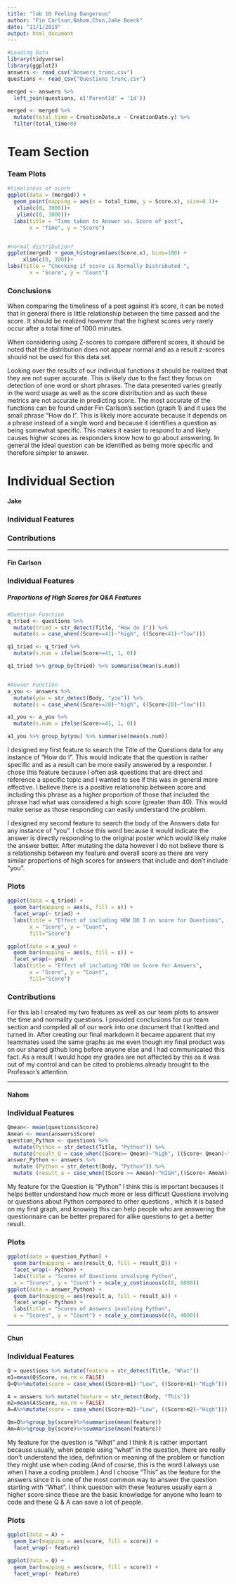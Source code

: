 ```yaml
---
title: "lab 10 Feeling Dangerous"
author: "Fin Carlson,Nahom,Chun,Jake Boeck"
date: "11/1/2019"
output: html_document
---
```


```r
#Loading Data
library(tidyverse)
library(ggplot2)
answers <- read_csv("Answers_trunc.csv")
questions <- read_csv("Questions_trunc.csv")

merged <- answers %>%
  left_join(questions, c('ParentId' = 'Id')) 

merged <- merged %>% 
  mutate(total_time = CreationDate.x - CreationDate.y) %>%
  filter(total_time>0)

```
# Team Section

### Team Plots

```r
#timeliness of score
ggplot(data = (merged)) + 
  geom_point(mapping = aes(x = total_time, y = Score.x), size=0.1)+
   xlim(c(0, 3000))+
   ylim(c(0, 3000))+
  labs(title = "Time taken to Answer vs. Score of post", 
       x = "Time", y = "Score")


#normal distribution?
ggplot(merged) + geom_histogram(aes(Score.x), bins=100) +
     xlim(c(0, 100))+
labs(title = "Checking if score is Normally Distributed ", 
       x = "Score", y = "Count")

```

### Conclusions

When comparing the timeliness of a post against it’s score, it can be noted that in general there is little relationship between the time passed and the score. It should be realized however that the highest scores very rarely occur after a total time of 1000 minutes.

When considering using Z-scores to compare different scores, it should be noted that the distribution does not appear normal and as a result z-scores should not be used for this data set.

Looking over the results of our individual functions it should be realized that they are not super accurate. This is likely due to the fact they focus on detection of one word or short phrases. The data presented varies greatly in the word usage as well as the score distribution and as such these metrics are not accurate in predicting score. The most accurate of the functions can be found under Fin Carlson's section (graph 1) and it uses the small phrase "How do I". This is likely more accurate because it depends on a phrase instead of a single word and because it identifies a question as being somewhat specific. This makes it easier to respond to and likely causes higher scores as responders know how to go about answering. In general the ideal question can be identified as being more specific and therefore simpler to answer.

# Individual Section 

#### Jake

### Individual Features

### Contributions

----------------------------------

#### Fin Carlson

### Individual Features

##### Proportions of High Scores for Q&A Features

```r
#Question Function
q_tried <- questions %>%
  mutate(tried = str_detect(Title, "How do I")) %>%
  mutate(s = case_when((Score>=41)~"high", ((Score<41)~"low")))

q1_tried <- q_tried %>% 
  mutate(s.num = ifelse(Score>=41, 1, 0))

q1_tried %>% group_by(tried) %>% summarise(mean(s.num))


#Anwser Function
a_you <- answers %>%
  mutate(you = str_detect(Body, "you")) %>%
  mutate(s = case_when((Score>=20)~"high", ((Score<20)~"low")))

a1_you <- a_you %>% 
  mutate(s.num = ifelse(Score>=41, 1, 0))

a1_you %>% group_by(you) %>% summarise(mean(s.num))
```

I designed my first feature to search the Title of the Questions data for any instance of "How do I". This would indicate that the question is rather specific and as a result can be more easily answered by a responder. I chose this feature because I often ask questions that are direct and reference a specific topic and I wanted to see if this was in general more effective. I believe there is a positive relationship between score and including this phrase as a higher proportion of those that included the phrase had what was considered a high score (greater than 40). This would make sense as those responding can easily understand the problem.

I designed my second feature to search the body of the Answers data for any instance of "you". I chose this word because it would indicate the answer is directly responding to the original poster which would likely make the answer better. After mutating the data however I do not believe there is a relationship between my feature and overall score as there are very similar proportions of high scores for answers that include and don't include "you". 

### Plots

```r
ggplot(data = q_tried) +
  geom_bar(mapping = aes(s, fill = s)) +
  facet_wrap(~ tried) +
  labs(title = "Effect of including HOW DO I on score for Questions", 
       x = "Score", y = "Count",
       fill="Score")

ggplot(data = a_you) +
  geom_bar(mapping = aes(s, fill = s)) +
  facet_wrap(~ you) +
  labs(title = "Effect of including YOU on Score for Answers", 
       x = "Score", y = "Count",
       fill="Score")
```


### Contributions 

For this lab I created my two features as well as our team plots to answer the time and normality questions. I provided conclusions for our team section and compiled all of our work into one document that I knitted and turned in. After creating our final markdown it became apparent that my teammates used the same graphs as me even though my final product was on our shared github long before anyone else and I had communicated this fact. As a result I would hope my grades are not affected by this as it was out of my control and can be cited to problems already brought to the Professor's attention.

----------------------------------------------------------------

#### Nahom

### Individual Features

```r
Qmean<- mean(questions$Score)
Amean <- mean(answers$Score)
question_Python <- questions %>%
  mutate(Python = str_detect(Title, "Python")) %>%
  mutate(result_Q = case_when((Score>= Qmean)~"high", ((Score< Qmean)~"low")))
answer_Python <- answers %>% 
  mutate (Python = str_detect(Body, "Python")) %>%
  mutate (result_a = case_when((Score >= Amean)~"HIGH",((Score< Amean)~"low")))
```

My feature for the Question is "Python" I think this is important becauses it helps better understand how much more or less difficult Questions involving or questions about Python compared to other questions , which it is based on my first graph, and knowing this can help people who are answering the questionnaire can be better prepared for alike questions to get a better result.

### Plots

```r
ggplot(data = question_Python) +
  geom_bar(mapping = aes(result_Q, fill = result_Q)) +
  facet_wrap(~ Python) +
  labs(title = "Scores of Questions involving Python", 
  x = "Scores", y = "Count") + scale_y_continuous(c(0, 6000))
ggplot(data = answer_Python) +
  geom_bar(mapping = aes(result_a, fill = result_a)) +
  facet_wrap(~ Python) +
  labs(title = "Scores of Answers involving Python", 
  x = "Scores", y = "Count") + scale_y_continuous(c(0, 4000))
```


-----------------------------------


#### Chun

### Individual Features

```r
Q = questions %>% mutate(feature = str_detect(Title, "What"))
m1=mean(Q$Score, na.rm = FALSE)
Q=Q%>%mutate(score = case_when((Score<m1)~"Low", ((Score>m1)~"High")))

A = answers %>% mutate(feature = str_detect(Body, "This"))
m2=mean(A$Score, na.rm = FALSE)
A=A%>%mutate(score = case_when((Score<m2)~"Low", ((Score>m2)~"High")))

Qm=Q%>%group_by(score)%>%summarise(mean(feature))
Am=A%>%group_by(score)%>%summarise(mean(feature))
```


My feature for the question is "What" and I think it is rather important because usually, when people using "what" in the question, there are really don't understand the idea, definition or meaning of the problem or function they might use when coding.(And of course, this is the word I always use when I have a coding problem.) And I choose "This" as the feature for the answers since it is one of the most common way to answer the question starting with "What". I think question with these features usually earn a higher score since these are the basic knowledge for anyone who learn to code and these Q & A can save a lot of people.

### Plots

```r
ggplot(data = A) +
  geom_bar(mapping = aes(score, fill = score)) +
  facet_wrap(~ feature)

ggplot(data = Q) +
  geom_bar(mapping = aes(score, fill = score)) +
  facet_wrap(~ feature)

```

 
 